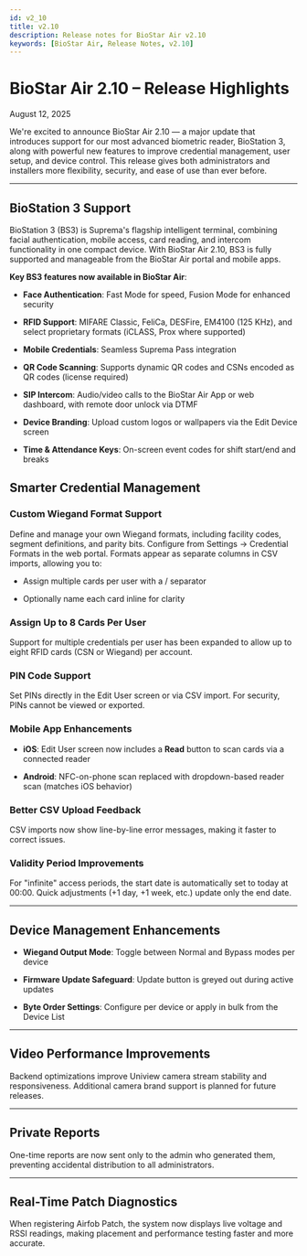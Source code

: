 ```yaml
---
id: v2_10
title: v2.10
description: Release notes for BioStar Air v2.10
keywords: [BioStar Air, Release Notes, v2.10]
---
```


# BioStar Air 2.10 – Release Highlights

August 12, 2025

We're excited to announce BioStar Air 2.10 — a major update that introduces support for our most advanced biometric reader, BioStation 3, along with powerful new features to improve credential management, user setup, and device control. This release gives both administrators and installers more flexibility, security, and ease of use than ever before.

---

## BioStation 3 Support

BioStation 3 (BS3) is Suprema's flagship intelligent terminal, combining facial authentication, mobile access, card reading, and intercom functionality in one compact device. With BioStar Air 2.10, BS3 is fully supported and manageable from the BioStar Air portal and mobile apps.

**Key BS3 features now available in BioStar Air**:

* **Face Authentication**: Fast Mode for speed, Fusion Mode for enhanced security

* **RFID Support**: MIFARE Classic, FeliCa, DESFire, EM4100 (125 KHz), and select proprietary formats (iCLASS, Prox where supported)

* **Mobile Credentials**: Seamless Suprema Pass integration

* **QR Code Scanning**: Supports dynamic QR codes and CSNs encoded as QR codes (license required)

* **SIP Intercom**: Audio/video calls to the BioStar Air App or web dashboard, with remote door unlock via DTMF

* **Device Branding**: Upload custom logos or wallpapers via the Edit Device screen

* **Time & Attendance Keys**: On-screen event codes for shift start/end and breaks


## Smarter Credential Management

### Custom Wiegand Format Support

Define and manage your own Wiegand formats, including facility codes, segment definitions, and parity bits. Configure from Settings → Credential Formats in the web portal. Formats appear as separate columns in CSV imports, allowing you to:

* Assign multiple cards per user with a / separator

* Optionally name each card inline for clarity

### Assign Up to 8 Cards Per User

Support for multiple credentials per user has been expanded to allow up to eight RFID cards (CSN or Wiegand) per account.

### PIN Code Support

Set PINs directly in the Edit User screen or via CSV import. For security, PINs cannot be viewed or exported.

### Mobile App Enhancements

* **iOS**: Edit User screen now includes a **Read** button to scan cards via a connected reader

* **Android**: NFC-on-phone scan replaced with dropdown-based reader scan (matches iOS behavior)

### Better CSV Upload Feedback

CSV imports now show line-by-line error messages, making it faster to correct issues.

### Validity Period Improvements

For "infinite" access periods, the start date is automatically set to today at 00:00. Quick adjustments (+1 day, +1 week, etc.) update only the end date.

---

## Device Management Enhancements

* **Wiegand Output Mode**: Toggle between Normal and Bypass modes per device

* **Firmware Update Safeguard**: Update button is greyed out during active updates

* **Byte Order Settings**: Configure per device or apply in bulk from the Device List

---

## Video Performance Improvements

Backend optimizations improve Uniview camera stream stability and responsiveness. Additional camera brand support is planned for future releases.

---

## Private Reports

One-time reports are now sent only to the admin who generated them, preventing accidental distribution to all administrators.

---

## Real-Time Patch Diagnostics

When registering Airfob Patch, the system now displays live voltage and RSSI readings, making placement and performance testing faster and more accurate.

<YouTube videoId="si2Pu0W8ABw" />